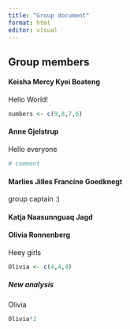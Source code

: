 ```yaml
---
title: "Group document"
format: html
editor: visual
---
```


## Group members

#### Keisha Mercy Kyei Boateng

Hello World!

```r
numbers <- c(9,8,7,6)
```

#### Anne Gjelstrup

Hello everyone

```r
# comment

```

#### Marlies Jilles Francine Goedknegt

group captain :)

#### Katja Naasunnguaq Jagd

#### Olivia Ronnenberg

Heey girls

```r
Olivia <- c(4,4,4)
```

##### New analysis 
Olivia
```r
Olivia*2
```

